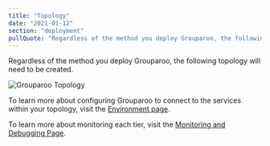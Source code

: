 ```yaml
---
title: "Topology"
date: "2021-01-12"
section: "deployment"
pullQuote: "Regardless of the method you deploy Grouparoo, the following topology will need to be created."
---
```


Regardless of the method you deploy Grouparoo, the following topology will need to be created.

<Image
  centered
  source="Grouparoo Topology"
  alt="Grouparoo Topology"
  src="docs/deployment/grouparoo-deployment-topology.png"
  width={820}
  height={552}
/>

To learn more about configuring Grouparoo to connect to the services within your topology, visit the [Environment page](/docs/deployment/environment).

To learn more about monitoring each tier, visit the [Monitoring and Debugging Page](/docs/deployment/monitoring-and-debugging).
